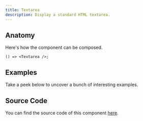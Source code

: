 ```yaml
---
title: Textarea
description: Display a standard HTML textarea.
---
```


<Preview example="textarea-default" />

## Anatomy

Here's how the component can be composed.

```tsx
() => <Textarea />;
```

## Examples

Take a peek below to uncover a bunch of interesting examples.

<Preview example="textarea-disabled" />

## Source Code

You can find the source code of this component
[here](https://github.com/askides/ui/blob/main/src/_comp/ui/Input.tsx).
